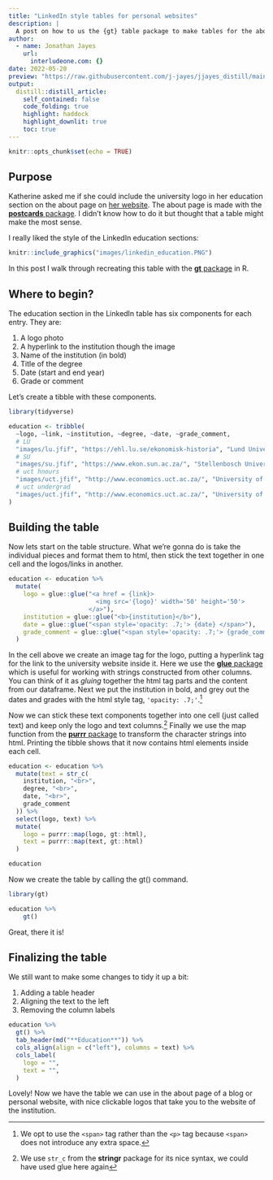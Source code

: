 ```yaml
---
title: "LinkedIn style tables for personal websites"
description: |
  A post on how to us the {gt} table package to make tables for the about page of a pesonal website or blog.
author:
  - name: Jonathan Jayes
    url:
      interludeone.com: {}
date: 2022-05-20
preview: "https://raw.githubusercontent.com/j-jayes/jjayes_distill/main/_posts/2022-06-01-linkedin-style-about-info/images/gt_educ.PNG"
output:
  distill::distill_article:
    self_contained: false
    code_folding: true
    highlight: haddock
    highlight_downlit: true
    toc: true
---
```



```r
knitr::opts_chunk$set(echo = TRUE)

```

## Purpose

Katherine asked me if she could include the university logo in her education section on the about page on [her website](https://katherinebrown.org/). The about page is made with the [**postcards** package](https://github.com/seankross/postcards). I didn't know how to do it but thought that a table might make the most sense.

I really liked the style of the LinkedIn education sections:

```r
knitr::include_graphics("images/linkedin_education.PNG")
```


In this post I walk through recreating this table with the [**gt** package](https://gt.rstudio.com/) in R.

## Where to begin?

The education section in the LinkedIn table has six components for each entry. They are:

1. A logo photo
1. A hyperlink to the institution though the image
1. Name of the institution (in bold)
1. Title of the degree
1. Date (start and end year)
1. Grade or comment

Let's create a tibble with these components.

```r
library(tidyverse)

education <- tribble(
  ~logo, ~link, ~institution, ~degree, ~date, ~grade_comment,
  # LU
  "images/lu.jfif", "https://ehl.lu.se/ekonomisk-historia", "Lund University", "Master's degree, Economics", "2021", "Exchange semester",
  # SU
  "images/su.jfif", "https://www.ekon.sun.ac.za/", "Stellenbosch University", "Master's degree, Economics", "2020", "Grade: <em>cum laude</em>",
  # uct hnours
  "images/uct.jfif", "http://www.economics.uct.ac.za/", "University of Cape Town", "Honours degree, Economics", "2018", "Grade: 2:1",
  # uct undergrad
  "images/uct.jfif", "http://www.economics.uct.ac.za/", "University of Cape Town", "Bachelor's degree, Economics and Economic History", "2015-2017", "Grade: 2:1",
)
```

## Building the table

Now lets start on the table structure. What we're gonna do is take the individual pieces and format them to html, then stick the text together in one cell and the logos/links in another.

```r
education <- education %>%
  mutate(
    logo = glue::glue("<a href = {link}>
                        <img src='{logo}' width='50' height='50'>
                      </a>"),
    institution = glue::glue("<b>{institution}</b>"),
    date = glue::glue("<span style='opacity: .7;'> {date} </span>"),
    grade_comment = glue::glue("<span style='opacity: .7;'> {grade_comment} </span>"),
  )
```

In the cell above we create an image tag for the logo, putting a hyperlink tag for the link to the university website inside it. Here we use the [**glue** package](https://glue.tidyverse.org/) which is useful for working with strings constructed from other columns. You can think of it as *gluing* together the html tag parts and the content from our dataframe. Next we put the institution in bold, and grey out the dates and grades with the html style tag, `'opacity: .7;'`.^[We opt to use the `<span>` tag rather than the `<p>` tag because `<span>` does not introduce any extra space.]

Now we can stick these text components together into one cell (just called text) and keep only the logo and text columns.^[We use `str_c` from the **stringr** package for its nice syntax, we could have used glue here again] Finally we use the map function from the [**purrr** package](https://purrr.tidyverse.org/) to transform the character strings into html. Printing the tibble shows that it now contains html elements inside each cell. 

```r
education <- education %>%
  mutate(text = str_c(
    institution, "<br>",
    degree, "<br>",
    date, "<br>",
    grade_comment
  )) %>%
  select(logo, text) %>%
  mutate(
    logo = purrr::map(logo, gt::html),
    text = purrr::map(text, gt::html)
  )

education
```

Now we create the table by calling the gt() command.

```r
library(gt)

education %>% 
    gt()
```

Great, there it is! 

## Finalizing the table

We still want to make some changes to tidy it up a bit:

1. Adding a table header
1. Aligning the text to the left
1. Removing the column labels

```r
education %>%
  gt() %>%
  tab_header(md("**Education**")) %>%
  cols_align(align = c("left"), columns = text) %>%
  cols_label(
    logo = "",
    text = "",
  )
```

Lovely! Now we have the table we can use in the about page of a blog or personal website, with nice clickable logos that take you to the website of the institution. 

